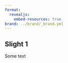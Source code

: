 ```yaml
---
format:
  revealjs:
    embed-resources: true
brand: ../brand/_brand.yml
---
```


## Slight 1

Some text
